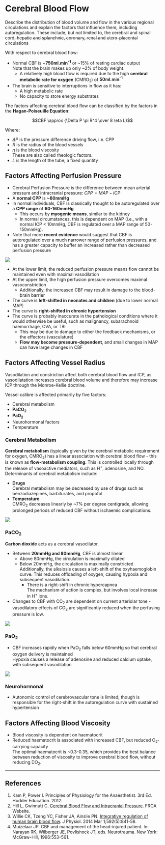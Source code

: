 # Cerebral Blood Flow

:::CICM
Describe the distribution of blood volume and flow in the various regional circulations and explain the factors that influence them, including autoregulation. These include, but not limited to, the cerebral and spinal cord~~, hepatic and splanchnic, coronary, renal and utero-placental~~ circulations
:::

With respect to cerebral blood flow:

* Normal CBF is ~**750ml.min^-1^** or ~15% of resting cardiac output\
Note that the brain makes up only ~2% of body weight.
    * A relatively high blood flow is required due to the high **cerebral metabolic rate for oxygen** (CMRO~2~) of **50ml.min^-1^**
* The brain is sensitive to interruptions in flow as it has:
    *  A high metabolic rate
    *  No capacity to store energy substrates

The factors affecting cerebral blood flow can be classified by the factors in the **Hagan-Poiseuille Equation**:

$$CBF \approx {\Delta P \pi R^4 \over 8 \eta L}$$

Where:

* $\Delta P$ is the pressure difference driving flow, i.e. CPP
* $R$ is the radius of the blood vessels
* $\eta$ is the blood viscosity\
These are also called rheologic factors.
* $L$ is the length of the tube, a fixed quantity

## Factors Affecting Perfusion Pressure

* Cerebral Perfusion Pressure is the difference between mean arterial pressure and intracranial pressure: $CPP = MAP - ICP$
* A **normal CPP** is **~80mmHg**
* In normal individuals, CBF is classically thought to be autoregulated over a **CPP range** of **60-160mmHg**
    * This occurs by **myogenic means**, similar to the kidney
    * In normal circumstances, this is dependent on MAP (i.e., with a normal ICP < 10mmHg, CBF is regulated over a MAP range of 50-150mmHg).
* Note that more **recent evidence** would suggest that CBF is autoregulated over a much narrower range of perfusion pressures, and has a greater capacity to buffer an increased rather than decreased perfusion pressure

<img src="/resources/CPP-vs-CBF.svg">


* At the lower limit, the reduced perfusion pressure means flow cannot be maintained even with maximal vasodilation
* At the upper limit, the high perfusion pressure overcomes maximal vasoconstriction
    *  Additionally, the increased CBF may result in damage to the blood-brain barrier
* The curve is **left-shifted in neonates and children** (due to lower normal MAP)
* The curve is **right-shifted in chronic hypertension**
* The curve is probably inaccurate in the pathological conditions where it would otherwise be useful, such as malignancy, subarachnoid haemorrhage, CVA, or TBI
    * This may be due to damage to either the feedback mechanisms, or the effectors (vasculature)
    * **Flow may become pressure-dependent**, and small changes in MAP can have large changes in CBF

## Factors Affecting Vessel Radius

Vasodilation and constriction affect both cerebral blood flow and ICP, as vasodilatation increases cerebral blood volume and therefore may increase ICP through the Monroe-Kellie doctrine.

Vessel calibre is affected primarily by five factors:

* Cerebral metabolism
* **PaCO~2~**
* **PaO~2~**
* Neurohormonal factors
* Temperature

### Cerebral Metabolism

**Cerebral metabolism** (typically given by the cerebral metabolic requirement for oxygen, CMRO~2~) has a linear association with cerebral blood flow - this is known as **flow-metabolism coupling**. This is controlled locally through the release of vasoactive mediators, such as H^+^, adenosine, and NO. Determinants of cerebral metabolism include:

* **Drugs**\
Cerebral metabolism may be decreased by use of drugs such as benzodiazepines, barbiturates, and propofol.
* **Temperature**\
CMRO~2~ decreases linearly by ~7% per degree centigrade, allowing prolonged periods of reduced CBF without ischaemic complications.

<img src="/resources/temp-vs-CBF.svg">


### PaCO~2~

**Carbon dioxide** acts as a cerebral vasodilator.

* Between **20mmHg and 80mmHg**, CBF is almost linear
    * Above 80mmHg, the circulation is maximally dilated
    * Below 20mmHg, the circulation is maximally constricted\
    Additionally, the alkalosis causes a left-shift of the oxyhaemoglobin curve. This reduces offloading of oxygen, causing hypoxia and subsequent vasodilation.
        * There is a right-shift in chronic hypercapnea\
        The mechanism of action is complex, but involves local increase in H^+^ ions.
* Changes to CBF with CO~2~ are dependent on current arteriolar tone - vasodilatory effects of CO~2~ are significantly reduced when the perfusing pressure is low.

<img src="/resources/PaCO2-vsCBF.svg">


### PaO~2~

* CBF increases rapidly when PaO~2~ falls below 60mmHg so that cerebral oxygen delivery is maintained\
Hypoxia causes a release of adenosine and reduced calcium uptake, with subsequent vasodilation

<img src="/resources/PaO2-vs-CBF.svg">


### Neurohormonal

* Autonomic control of cerebrovascular tone is limited, though is responsible for the right-shift in the autoregulation curve with sustained hypertension


## Factors Affecting Blood Viscosity

* Blood viscosity is dependent on haematocrit
* Reduced haematocrit is associated with increased CBF, but reduced O~2~-carrying capacity\
The optimal haematocrit is ~0.3-0.35, which provides the best balance between reduction of viscosity to improve cerebral blood flow, without reducing DO~2~.


---

## References

1. Kam P, Power I. Principles of Physiology for the Anaesthetist. 3rd Ed. Hodder Education. 2012.
2. Hill L, Gwinnutt C. [Cerebral Blood Flow and Intracranial Pressure](http://www.frca.co.uk/Documents/170907%20Cerebral%20physiology%20I.pdf). FRCA Website.
3. Willie CK, Tzeng YC, Fisher JA, Ainslie PN. [Integrative regulation of human brain blood flow](https://www.ncbi.nlm.nih.gov/pubmed/24396059). J Physiol. 2014 Mar 1;592(5):841-59.
4. Muizelaar JP. CBF and management of the head-injured patient. In: Narayan RK, Wilberger JE, Povlishock JT, eds. Neurotrauma. New York: McGraw-Hill, 1996:553–561.